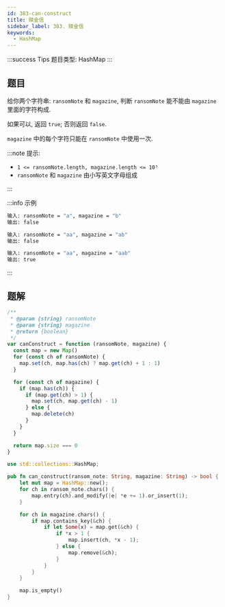 ```yaml
---
id: 383-can-construct
title: 赎金信
sidebar_label: 383. 赎金信
keywords:
  - HashMap
---
```


:::success Tips
题目类型: HashMap
:::

## 题目

给你两个字符串: `ransomNote` 和 `magazine`, 判断 `ransomNote` 能不能由 `magazine` 里面的字符构成.

如果可以, 返回 `true`; 否则返回 `false`.

`magazine` 中的每个字符只能在 `ransomNote` 中使用一次.

:::note 提示:

- `1 <= ransomNote.length, magazine.length <= 10⁵`
- `ransomNote` 和 `magazine` 由小写英文字母组成

:::

:::info 示例

```bash
输入: ransomNote = "a", magazine = "b"
输出: false
```

```bash
输入: ransomNote = "aa", magazine = "ab"
输出: false
```

```bash
输入: ransomNote = "aa", magazine = "aab"
输出: true
```

:::

## 题解


<Tabs>
  <TabItem value="JavaScript" label="JavaScript" default>

```ts
/**
 * @param {string} ransomNote
 * @param {string} magazine
 * @return {boolean}
 */
var canConstruct = function (ransomNote, magazine) {
  const map = new Map()
  for (const ch of ransomNote) {
    map.set(ch, map.has(ch) ? map.get(ch) + 1 : 1)
  }

  for (const ch of magazine) {
    if (map.has(ch)) {
      if (map.get(ch) > 1) {
        map.set(ch, map.get(ch) - 1)
      } else {
        map.delete(ch)
      }
    }
  }

  return map.size === 0
}
```

</TabItem>
<TabItem value="Rust" label="Rust">

```rust
use std::collections::HashMap;

pub fn can_construct(ransom_note: String, magazine: String) -> bool {
    let mut map = HashMap::new();
    for ch in ransom_note.chars() {
        map.entry(ch).and_modify(|e| *e += 1).or_insert(1);
    }

    for ch in magazine.chars() {
        if map.contains_key(&ch) {
            if let Some(x) = map.get(&ch) {
                if *x > 1 {
                    map.insert(ch, *x - 1);
                } else {
                    map.remove(&ch);
                }
            }
        }
    }

    map.is_empty()
}
```

</TabItem>
</Tabs>
